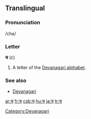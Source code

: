 ==Translingual==

===Pronunciation===
/cha/

===Letter===
'''च''' (ć)

# A letter of the [[Devanagari alphabet]].

===See also===
* [[w:Devanagari|Devanagari]]

[[Category:Devanagari]]

[[ar:च]]
[[fr:च]]
[[csb:च]]
[[hu:च]]
[[ja:च]]
[[tr:च]]